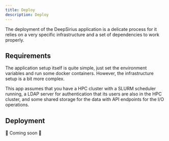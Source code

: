 ```yaml
---
title: Deploy
description: Deploy
---
```


The deployment of the DeepSirius application is a delicate process for it relies
on a very specific infrastructure and a set of dependencies to work properly.

## Requirements
The application setup itself is quite simple, just set the environment variables
and run some docker containers. However, the infrastructure setup is a bit more 
complex.

This app assumes that you have a HPC cluster with a SLURM scheduler running,
a LDAP server for authentication that its users are also in the HPC cluster, and
some shared storage for the data with API endpoints for the I/O operations.

## Deployment
🚧 Coming soon 🚧